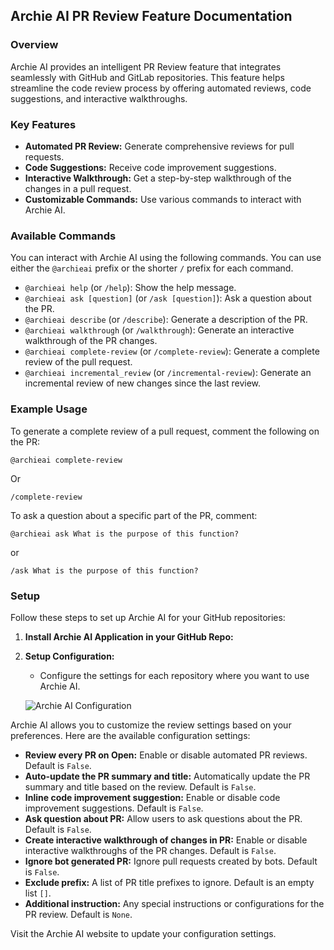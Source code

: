 ## Archie AI PR Review Feature Documentation

### Overview
Archie AI provides an intelligent PR Review feature that integrates seamlessly with GitHub and GitLab repositories. This feature helps streamline the code review process by offering automated reviews, code suggestions, and interactive walkthroughs.

### Key Features
- **Automated PR Review:** Generate comprehensive reviews for pull requests.
- **Code Suggestions:** Receive code improvement suggestions.
- **Interactive Walkthrough:** Get a step-by-step walkthrough of the changes in a pull request.
- **Customizable Commands:** Use various commands to interact with Archie AI.

### Available Commands
You can interact with Archie AI using the following commands. You can use either the `@archieai` prefix or the shorter `/` prefix for each command.

- `@archieai help` (or `/help`): Show the help message.
- `@archieai ask [question]` (or `/ask [question]`): Ask a question about the PR.
- `@archieai describe` (or `/describe`): Generate a description of the PR.
- `@archieai walkthrough` (or `/walkthrough`): Generate an interactive walkthrough of the PR changes.
- `@archieai complete-review` (or `/complete-review`): Generate a complete review of the pull request.
- `@archieai incremental_review` (or `/incremental-review`): Generate an incremental review of new changes since the last review.

### Example Usage
To generate a complete review of a pull request, comment the following on the PR:
```
@archieai complete-review
```
Or 

```
/complete-review
```

To ask a question about a specific part of the PR, comment:
```
@archieai ask What is the purpose of this function?
```

or 

```
/ask What is the purpose of this function?
```

### Setup
Follow these steps to set up Archie AI for your GitHub repositories:

1. **Install Archie AI Application in your GitHub Repo:** 

2. **Setup Configuration:**
   - Configure the settings for each repository where you want to use Archie AI.
   
   ![Archie AI Configuration](image.png)

Archie AI allows you to customize the review settings based on your preferences. Here are the available configuration settings:

- **Review every PR on Open:** Enable or disable automated PR reviews. Default is `False`.
- **Auto-update the PR summary and title:** Automatically update the PR summary and title based on the review. Default is `False`.
- **Inline code improvement suggestion:** Enable or disable code improvement suggestions. Default is `False`.
- **Ask question about PR:** Allow users to ask questions about the PR. Default is `False`.
- **Create interactive walkthrough of changes in PR:** Enable or disable interactive walkthroughs of the PR changes. Default is `False`.
- **Ignore bot generated PR:** Ignore pull requests created by bots. Default is `False`.
- **Exclude prefix:** A list of PR title prefixes to ignore. Default is an empty list `[]`.
- **Additional instruction:** Any special instructions or configurations for the PR review. Default is `None`.

Visit the Archie AI website to update your configuration settings.
